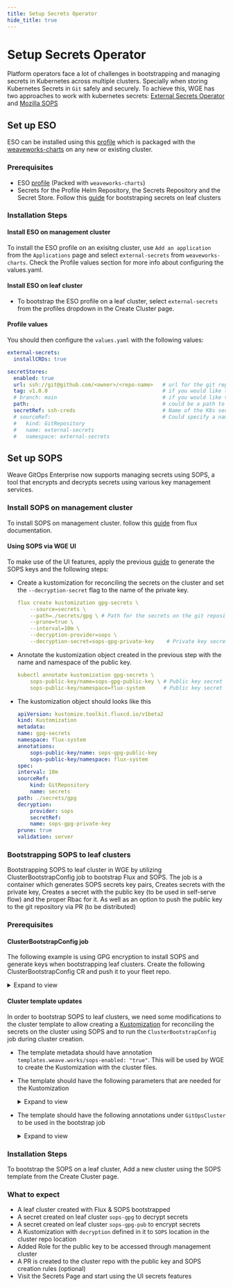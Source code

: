 ```yaml
---
title: Setup Secrets Operator
hide_title: true
---
```



# Setup Secrets Operator

Platform operators face a lot of challenges in bootstrapping and managing secrets in Kubernetes across multiple clusters. 
Specially when storing Kubernetes Secrets in `Git` safely and securely.
To achieve this, WGE has two approaches to work with kubernetes secrets: 
[External Secrets Operator](https://external-secrets.io/v0.8.1/) and [Mozilla SOPS](https://fluxcd.io/flux/guides/mozilla-sops/)

## Set up ESO

ESO can be installed using this [profile](https://github.com/weaveworks/weave-gitops-profile-examples/tree/main/charts/external-secrets) which is packaged with the [weaveworks-charts](https://github.com/weaveworks/weave-gitops-profile-examples) on any new or existing cluster.

### Prerequisites

- ESO [profile](https://github.com/weaveworks/weave-gitops-profile-examples/tree/main/charts/external-secrets) (Packed with `weaveworks-charts`)
- Secrets for the Profile Helm Repository, the Secrets Repository and the Secret Store. Follow this [guide](/secrets/bootstraping-secrets.mdx) for bootstraping secrets on leaf clusters

### Installation Steps

#### Install ESO on management cluster

To install the ESO profile on an exisitng cluster, use `Add an application` from the `Applications` page and select `external-secrets` from `weaveworks-charts`. Check the Profile values section for more info about configuring the values.yaml.

#### Install ESO on leaf cluster

- To bootstrap the ESO profile on a leaf cluster, select `external-secrets` from the profiles dropdown in the Create Cluster page.

#### Profile values

You should then configure the `values.yaml` with the following values:

```yaml
external-secrets:
  installCRDs: true

secretStores:
  enabled: true
  url: ssh://git@github.com/<owner>/<repo-name>   # url for the git repository that contains the SecretStores
  tag: v1.0.0                                     # if you would like to download your secrets from specific tag
  # branch: main                                  # if you would like to download your secrets from specific branch
  path: .                                         # could be a path to the secrets dir or a kustomization.yaml file for the SecretStore in the GitRepository
  secretRef: ssh-creds                            # Name of the K8s secret with private repo auth credentials (private key, pub key, known hosts)
  # sourceRef:                                    # Could specify a name for an existing GitSource reference instead of creating a new one
  #   kind: GitRepository
  #   name: external-secrets
  #   namespace: external-secrets
```

## Set up SOPS

Weave GitOps Enterprise now supports managing secrets using SOPS, a tool that encrypts and decrypts secrets using various key management services.

### Install SOPS on management cluster

To install SOPS on management cluster. follow this [guide](https://fluxcd.io/flux/guides/mozilla-sops/) from flux documentation.

#### Using SOPS via WGE UI

To make use of the UI features, apply the previous [guide](https://fluxcd.io/flux/guides/mozilla-sops/) to generate the SOPS keys and the following steps:

- Create a kustomization for reconciling the secrets on the cluster and set the `--decryption-secret` flag to the name of the private key.

    ```yaml
    flux create kustomization gpg-secrets \
        --source=secrets \
        --path=./secrets/gpg \ # Path for the secrets on the git repository
        --prune=true \
        --interval=10m \
        --decryption-provider=sops \
        --decryption-secret=sops-gpg-private-key    # Private key secret name on the cluster
    ```

- Annotate the kustomization object created in the previous step with the name and namespace of the public key.

    ```yaml
    kubectl annotate kustomization gpg-secrets \
        sops-public-key/name=sops-gpg-public-key \ # Public key secret name on the cluster
        sops-public-key/namespace=flux-system      # Public key secret namespace on the cluster
    ```

- The kustomization object should looks like this

    ```yaml
    apiVersion: kustomize.toolkit.fluxcd.io/v1beta2
    kind: Kustomization
    metadata:
    name: gpg-secrets
    namespace: flux-system
    annotations:
        sops-public-key/name: sops-gpg-public-key
        sops-public-key/namespace: flux-system
    spec:
    interval: 10m
    sourceRef:
        kind: GitRepository
        name: secrets
    path: ./secrets/gpg
    decryption:
        provider: sops
        secretRef:
        name: sops-gpg-private-key
    prune: true
    validation: server
    ```


### Bootstrapping SOPS to leaf clusters

Bootstrapping SOPS to leaf cluster in WGE by utilizing ClusterBootstrapConfig job to bootstrap Flux and SOPS.
The job is a container which generates SOPS secrets key pairs, Creates secrets with the private key, Creates a secret with the public key (to be used in self-serve flow) and the proper Rbac for it.
As well as an option to push the public key to the git repository via PR (to be distributed)

### Prerequisites

#### ClusterBootstrapConfig job

The following example is using GPG encryption to install SOPS and generate keys when bootstrapping leaf clusters. Create the following ClusterBootstrapConfig CR and push it to your fleet repo.
        
<details><summary>Expand to view </summary>
    <CodeBlock
    title="clusters/management/capi/boostrap/sops-bootstrap-job.yaml"
    className="language-yaml"
    >
        {SopsBootstrapJob}
    </CodeBlock>
</details>

#### Cluster template updates

In order to bootstrap SOPS to leaf clusters, we need some modifications to the cluster template to allow creating a [Kustomization](https://fluxcd.io/flux/guides/mozilla-sops/#configure-in-cluster-secrets-decryption)
for reconciling the secrets on the cluster using SOPS and to run the `ClusterBootstrapConfig` job during cluster creation.

- The template metadata should have annotation `templates.weave.works/sops-enabled: "true"`. This will be used by WGE to create the Kustomization with the cluster files.
- The template should have the following parameters that are needed for the Kustomization

    <details><summary>Expand to view </summary>
        <CodeBlock
        title="clusters/management/capi/templates/template.yaml"
        className="language-yaml"
        >
        {TemplateParams}
        </CodeBlock>
    </details>

- The template should have the following annotations under `GitOpsCluster` to be used in the bootstrap job

    <details><summary>Expand to view </summary>
        <CodeBlock
        title="clusters/management/capi/templates/template.yaml"
        className="language-yaml"
        >
        {TemplateAnnotations}
        </CodeBlock>
    </details>

### Installation Steps

To bootstrap the SOPS on a leaf cluster, Add a new cluster using the SOPS template from the Create Cluster page.

### What to expect 

- A leaf cluster created with Flux & SOPS bootstrapped
- A secret created on leaf cluster `sops-gpg` to decrypt secrets
- A secret created on leaf cluster `sops-gpg-pub` to encrypt secrets
- A Kustomization with `decryption` defined in it to `SOPS` location in the cluster repo location
- Added Role for the public key to be accessed through management cluster
- A PR is created to the cluster repo with the public key and SOPS creation rules (optional)
- Visit the Secrets Page and start using the UI secrets features
